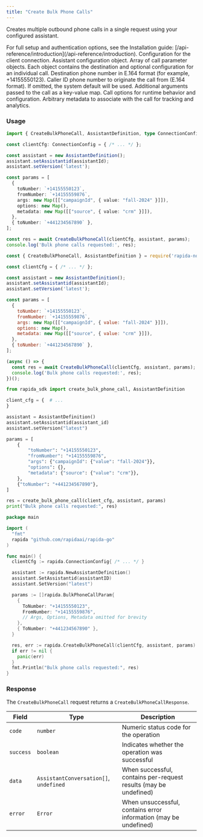 ```yaml
---
title: "Create Bulk Phone Calls"
---
```


Creates multiple outbound phone calls in a single request using your configured assistant.

<Info>
  For full setup and authentication options, see the Installation guide: [/api-reference/introduction](/api-reference/introduction).
</Info>

<ParamField body="clientCfg" type="ConnectionConfig" required>
  Configuration for the client connection.
</ParamField>

<ParamField body="assistant" type="AssistantDefinition" required>
  Assistant configuration object.
</ParamField>

<ParamField body="params" type="{ toNumber: string; fromNumber?: string; args?: Map<string, google_protobuf_any_pb.Any>; options?: Map<string, google_protobuf_any_pb.Any>; metadata?: Map<string, google_protobuf_any_pb.Any>; }[]" required>
  Array of call parameter objects. Each object contains the destination and optional configuration for an individual call.
</ParamField>

<Fields>
  <ResponseField name="toNumber" type="string" required>
    Destination phone number in E.164 format (for example, +14155550123).
  </ResponseField>
  <ResponseField name="fromNumber" type="string">
    Caller ID phone number to originate the call from (E.164 format). If omitted, the system default will be used.
  </ResponseField>
  <ResponseField name="args" type="Map<string, google_protobuf_any_pb.Any>">
    Additional arguments passed to the call as a key-value map.
  </ResponseField>
  <ResponseField name="options" type="Map<string, google_protobuf_any_pb.Any>">
    Call options for runtime behavior and configuration.
  </ResponseField>
  <ResponseField name="metadata" type="Map<string, google_protobuf_any_pb.Any>">
    Arbitrary metadata to associate with the call for tracking and analytics.
  </ResponseField>
</Fields>

### Usage

<CodeGroup>

```ts TypeScript
import { CreateBulkPhoneCall, AssistantDefinition, type ConnectionConfig } from 'rapida-nodejs';

const clientCfg: ConnectionConfig = { /* ... */ };

const assistant = new AssistantDefinition();
assistant.setAssistantid(assistantId);
assistant.setVersion('latest');

const params = [
  {
    toNumber: `+14155550123`,
    fromNumber: `+14155559876`,
    args: new Map([["campaignId", { value: "fall-2024" }]]),
    options: new Map(),
    metadata: new Map([["source", { value: "crm" }]]),
  },
  { toNumber: `+441234567890` },
];

const res = await CreateBulkPhoneCall(clientCfg, assistant, params);
console.log('Bulk phone calls requested:', res);
```

```javascript Node.js
const { CreateBulkPhoneCall, AssistantDefinition } = require('rapida-nodejs');

const clientCfg = { /* ... */ };

const assistant = new AssistantDefinition();
assistant.setAssistantid(assistantId);
assistant.setVersion('latest');

const params = [
  {
    toNumber: `+14155550123`,
    fromNumber: `+14155559876`,
    args: new Map([["campaignId", { value: "fall-2024" }]]),
    options: new Map(),
    metadata: new Map([["source", { value: "crm" }]]),
  },
  { toNumber: `+441234567890` },
];

(async () => {
  const res = await CreateBulkPhoneCall(clientCfg, assistant, params);
  console.log('Bulk phone calls requested:', res);
})();
```

```python Python
from rapida_sdk import create_bulk_phone_call, AssistantDefinition

client_cfg = {  # ...
}

assistant = AssistantDefinition()
assistant.setAssistantid(assistant_id)
assistant.setVersion("latest")

params = [
    {
        "toNumber": "+14155550123",
        "fromNumber": "+14155559876",
        "args": {"campaignId": {"value": "fall-2024"}},
        "options": {},
        "metadata": {"source": {"value": "crm"}},
    },
    {"toNumber": "+441234567890"},
]

res = create_bulk_phone_call(client_cfg, assistant, params)
print("Bulk phone calls requested:", res)
```

```go Go
package main

import (
  "fmt"
  rapida "github.com/rapidaai/rapida-go"
)

func main() {
  clientCfg := rapida.ConnectionConfig{ /* ... */ }

  assistant := rapida.NewAssistantDefinition()
  assistant.SetAssistantid(assistantID)
  assistant.SetVersion("latest")

  params := []rapida.BulkPhoneCallParam{
    {
      ToNumber: "+14155550123",
      FromNumber: "+14155559876",
      // Args, Options, Metadata omitted for brevity
    },
    { ToNumber: "+441234567890" },
  }

  res, err := rapida.CreateBulkPhoneCall(clientCfg, assistant, params)
  if err != nil {
    panic(err)
  }
  fmt.Println("Bulk phone calls requested:", res)
}
```

</CodeGroup>

### Response

The `CreateBulkPhoneCall` request returns a `CreateBulkPhoneCallResponse`.

| Field | Type | Description |
|-------|------|-------------|
| `code` | `number` | Numeric status code for the operation |
| `success` | `boolean` | Indicates whether the operation was successful |
| `data` | `AssistantConversation[]`, `undefined` | When successful, contains per-request results (may be undefined) |
| `error` | `Error` | When unsuccessful, contains error information (may be undefined) |
